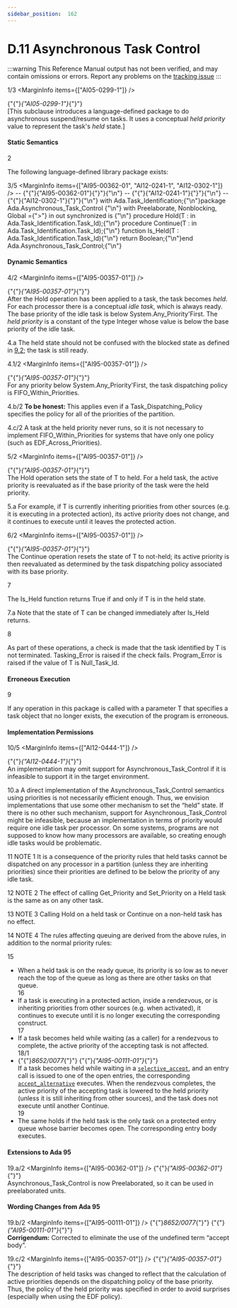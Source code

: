 ```yaml
---
sidebar_position:  162
---
```


# D.11 Asynchronous Task Control

:::warning
This Reference Manual output has not been verified,
and may contain omissions or errors.
Report any problems on the [tracking issue](https://github.com/ada-lang-io/ada-lang-io/issues/20)
:::


<MarginText>1/3</MarginText>
<MarginInfo items={["AI05-0299-1"]} />
<p>{"{"}<em>{"AI05-0299-1"}</em>{"}"} <br />[This subclause introduces a language-defined package to do asynchronous suspend/resume on tasks. It uses a conceptual <em>held priority</em> value to represent the task's <em>held</em> state.] <br /></p>


#### Static Semantics

<MarginText>2</MarginText>
<p>The following language-defined library package exists: <br /></p>

<MarginText>3/5</MarginText>
<MarginInfo items={["AI95-00362-01", "AI12-0241-1", "AI12-0302-1"]} />
<CodeBlock language="ada">
--  {"{"}{"AI95-00362-01"}{"}"}{"\n"} --  {"{"}{"AI12-0241-1"}{"}"}{"\n"} --  {"{"}{"AI12-0302-1"}{"}"}{"\n"} with Ada.Task_Identification;{"\n"}package Ada.Asynchronous_Task_Control {"\n"}  with  Preelaborate, Nonblocking, Global ={">"} in out synchronized is {"\n"}  procedure Hold(T : in Ada.Task_Identification.Task_Id);{"\n"}  procedure Continue(T : in Ada.Task_Identification.Task_Id);{"\n"}  function Is_Held(T : Ada.Task_Identification.Task_Id){"\n"}   return Boolean;{"\n"}end Ada.Asynchronous_Task_Control;{"\n"}

</CodeBlock>

#### Dynamic Semantics

<MarginText>4/2</MarginText>
<MarginInfo items={["AI95-00357-01"]} />
<p>{"{"}<em>{"AI95-00357-01"}</em>{"}"} <br />After the Hold operation has been applied to a task, the task becomes <em>held</em>. For each processor there is a conceptual <em>idle task</em>, which is always ready. The base priority of the idle task is below System.Any_Priority'First. The <em>held priority</em> is a constant of the type Integer whose value is below the base priority of the idle task. <br /></p>

<MarginText>4.a</MarginText>
<Admonition type="aarm" aarm="discussion" title="Discussion: ">
<strong></strong>The held state should not be confused with the blocked state as defined in <a href="../AA-9/AA-9.2">9.2</a>; the task is still ready. <br /></Admonition>

<MarginText>4.1/2</MarginText>
<MarginInfo items={["AI95-00357-01"]} />
<p>{"{"}<em>{"AI95-00357-01"}</em>{"}"} <br />For any priority below System.Any_Priority'First, the task dispatching policy is FIFO_Within_Priorities. <br /></p>

<MarginText>4.b/2</MarginText>
<Admonition type="aarm" aarm="note" title="Note: ">
<strong>To be honest: </strong>This applies even if a Task_Dispatching_Policy specifies the policy for all of the priorities of the partition. <br /></Admonition>

<MarginText>4.c/2</MarginText>
<Admonition type="aarm" aarm="ramification" title="Ramification: ">
<strong></strong>A task at the held priority never runs, so it is not necessary to implement FIFO_Within_Priorities for systems that have only one policy (such as EDF_Across_Priorities). <br /></Admonition>

<MarginText>5/2</MarginText>
<MarginInfo items={["AI95-00357-01"]} />
<p>{"{"}<em>{"AI95-00357-01"}</em>{"}"} <br />The Hold operation sets the state of T to held. For a held task, the active priority is reevaluated as if the base priority of the task were the held priority. <br /></p>

<MarginText>5.a</MarginText>
<Admonition type="aarm" aarm="ramification" title="Ramification: ">
<strong></strong>For example, if T is currently inheriting priorities from other sources (e.g. it is executing in a protected action), its active priority does not change, and it continues to execute until it leaves the protected action. <br /></Admonition>

<MarginText>6/2</MarginText>
<MarginInfo items={["AI95-00357-01"]} />
<p>{"{"}<em>{"AI95-00357-01"}</em>{"}"} <br />The Continue operation resets the state of T to not-held; its active priority is then reevaluated as determined by the task dispatching policy associated with its base priority.<br /></p>

<MarginText>7</MarginText>
<p>The Is_Held function returns True if and only if T is in the held state. <br /></p>

<MarginText>7.a</MarginText>
<Admonition type="aarm" aarm="discussion" title="Discussion: ">
<strong></strong>Note that the state of T can be changed immediately after Is_Held returns. <br /></Admonition>

<MarginText>8</MarginText>
<p>As part of these operations, a check is made that the task identified by T is not terminated. Tasking_Error is raised if the check fails. Program_Error is raised if the value of T is Null_Task_Id.<br /></p>


#### Erroneous Execution

<MarginText>9</MarginText>
<p>If any operation in this package is called with a parameter T that specifies a task object that no longer exists, the execution of the program is erroneous. <br /></p>


#### Implementation Permissions

<MarginText>10/5</MarginText>
<MarginInfo items={["AI12-0444-1"]} />
<p>{"{"}<em>{"AI12-0444-1"}</em>{"}"} <br />An implementation may omit  support for Asynchronous_Task_Control if it is infeasible to support it in the target environment. <br /></p>

<MarginText>10.a</MarginText>
<Admonition type="aarm" aarm="reason" title="Reason: ">
<strong></strong>A direct implementation of the Asynchronous_Task_Control semantics using priorities is not necessarily efficient enough. Thus, we envision implementations that use some other mechanism to set the &ldquo;held&rdquo; state. If there is no other such mechanism, support for Asynchronous_Task_Control might be infeasible, because an implementation in terms of priority would require one idle task per processor. On some systems, programs are not supposed to know how many processors are available, so creating enough idle tasks would be problematic. <br /></Admonition>

<MarginText>11</MarginText>
<Admonition type="aarm" aarm="note" title="Note: ">
NOTE 1   It is a consequence of the priority rules that held tasks cannot be dispatched on any processor in a partition (unless they are inheriting priorities) since their priorities are defined to be below the priority of any idle task.<br /></Admonition>

<MarginText>12</MarginText>
<Admonition type="aarm" aarm="note" title="Note: ">
NOTE 2   The effect of calling Get_Priority and Set_Priority on a Held task is the same as on any other task.<br /></Admonition>

<MarginText>13</MarginText>
<Admonition type="aarm" aarm="note" title="Note: ">
NOTE 3   Calling Hold on a held task or Continue on a non-held task has no effect.<br /></Admonition>

<MarginText>14</MarginText>
<Admonition type="aarm" aarm="note" title="Note: ">
NOTE 4   The rules affecting queuing are derived from the above rules, in addition to the normal priority rules: <br /></Admonition>

<MarginText>15</MarginText>
<ul>
<li>When a held task is on the ready queue, its priority is so low as to never reach the top of the queue as long as there are other tasks on that queue.<br /></li>
<MarginText>16</MarginText>
<li>If a task is executing in a protected action, inside a rendezvous, or is inheriting priorities from other sources (e.g. when activated), it continues to execute until it is no longer executing the corresponding construct.<br /></li>
<MarginText>17</MarginText>
<li>If a task becomes held while waiting (as a caller) for a rendezvous to complete, the active priority of the accepting task is not affected.<br /></li>
<MarginText>18/1</MarginText>
<MarginInfo items={["AI95-00111-01"]} />
<li>{"{"}<em>8652/0077</em>{"}"} {"{"}<em>{"AI95-00111-01"}</em>{"}"} <br />If a task becomes held while waiting in a <code><a href="../AA-9/AA-9.7#S0270">selective_accept</a></code>, and an entry call is issued to one of the open entries, the corresponding <code><a href="../AA-9/AA-9.7#S0273">accept_alternative</a></code> executes. When the rendezvous completes, the active priority of the accepting task is lowered to the held priority (unless it is still inheriting from other sources), and the task does not execute until another Continue.<br /></li>
<MarginText>19</MarginText>
<li>The same holds if the held task is the only task on a protected entry queue whose barrier becomes open. The corresponding entry body executes.<br /></li>
</ul>

#### Extensions to Ada 95

<MarginText>19.a/2</MarginText>
<MarginInfo items={["AI95-00362-01"]} />
<Admonition type="aarm" aarm="note" title="Note: ">
{"{"}<em>{"AI95-00362-01"}</em>{"}"} <br />Asynchronous_Task_Control is now Preelaborated, so it can be used in preelaborated units. <br /></Admonition>


#### Wording Changes from Ada 95

<MarginText>19.b/2</MarginText>
<MarginInfo items={["AI95-00111-01"]} />
<Admonition type="aarm" aarm="note" title="Note: ">
{"{"}<em>8652/0077</em>{"}"} {"{"}<em>{"AI95-00111-01"}</em>{"}"} <strong><br />Corrigendum:</strong> Corrected to eliminate the use of the undefined term &ldquo;accept body&rdquo;.<br /></Admonition>

<MarginText>19.c/2</MarginText>
<MarginInfo items={["AI95-00357-01"]} />
<Admonition type="aarm" aarm="note" title="Note: ">
{"{"}<em>{"AI95-00357-01"}</em>{"}"} <br />The description of held tasks was changed to reflect that the calculation of active priorities depends on the dispatching policy of the base priority. Thus, the policy of the held priority was specified in order to avoid surprises (especially when using the EDF policy). <br /></Admonition>

